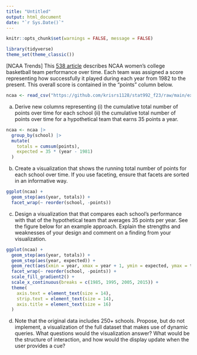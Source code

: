 ```yaml
---
title: "Untitled"
output: html_document
date: "`r Sys.Date()`"
---
```


```r
knitr::opts_chunk$set(warnings = FALSE, message = FALSE)
```

```r
library(tidyverse)
theme_set(theme_classic())
```

[NCAA Trends] This [538
article](https://fivethirtyeight.com/features/louisiana-tech-was-the-uconn-of-the-80s/)
describes NCAA women's college basketball team performance over time. Each team
was assigned a score representing how successfully it played during each year
from 1982 to the present. This overall score is contained in the "points" column
below.

```r
ncaa <- read_csv("https://github.com/krisrs1128/stat992_f23/raw/main/exercises/ps1/ncaa_filtered.csv") 
```

a. Derive new columns representing (i) the cumulative total number of points
over time for each school (ii) the cumulative total number of points over
time for a hypothetical team that earns 35 points a year.

```r
ncaa <- ncaa |>
  group_by(school) |>
  mutate(
    totals = cumsum(points),
    expected = 35 * (year - 1981)
  )
```

b. Create a visualization that shows the running total number of points for
each school over time. If you use faceting, ensure that facets are sorted in
an informative way.

```r
ggplot(ncaa) +
  geom_step(aes(year, totals)) +
  facet_wrap(~ reorder(school, -points))
```

c. Design a visualization that that compares each school's performance with
that of the hypothetical team that averages 35 points per year. See the
figure below for an example approach. Explain the strengths and weaknesses
of your design and comment on a finding from your visualization.

```r
ggplot(ncaa) +
  geom_step(aes(year, totals)) +
  geom_step(aes(year, expected)) +
  geom_rect(aes(xmin = year, xmax = year + 1, ymin = expected, ymax = totals, fill = totals - expected)) +
  facet_wrap(~ reorder(school, -points)) +
  scale_fill_gradient2() +
  scale_x_continuous(breaks = c(1985, 1995, 2005, 2015)) +
  theme(
    axis.text = element_text(size = 14),
    strip.text = element_text(size = 14),
    axis.title = element_text(size = 16)
  )
```

d. Note that the original data includes 250+ schools. Propose, but do not
implement, a visualization of the full dataset that makes use of dynamic
queries. What questions would the visualization answer? What would be the
structure of interaction, and how would the display update when the user
provides a cue?
